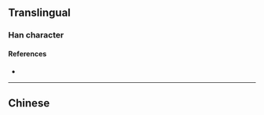 {{also|偽|僞}}
{{character info/new}}
==Translingual==

===Han character===
{{Han char|rn=9|rad=人|as=04|sn=6|four=|canj=OIKS|ids=⿰亻为}}

====References====
* {{Han ref|kx=0096.121|hdz=10126.040|uh=4F2A|ud=20266}}

----

==Chinese==
{{zh-see|偽}}